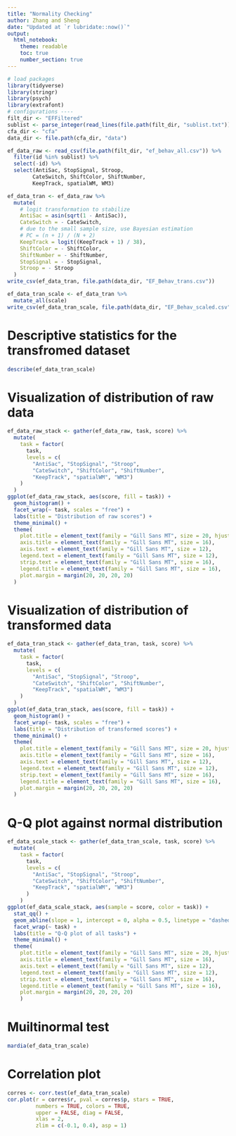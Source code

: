 ```yaml
---
title: "Normality Checking"
author: Zhang and Sheng
date: "Updated at `r lubridate::now()`"
output:
  html_notebook:
    theme: readable
    toc: true
    number_section: true
---
```


```r
# load packages
library(tidyverse)
library(stringr)
library(psych)
library(extrafont)
# configurations ----
filt_dir <- "EFFiltered"
sublist <- parse_integer(read_lines(file.path(filt_dir, "sublist.txt")))
cfa_dir <- "cfa"
data_dir <- file.path(cfa_dir, "data")
```

```r
ef_data_raw <- read_csv(file.path(filt_dir, "ef_behav_all.csv")) %>%
  filter(id %in% sublist) %>%
  select(-id) %>% 
  select(AntiSac, StopSignal, Stroop,
        CateSwitch, ShiftColor, ShiftNumber,
        KeepTrack, spatialWM, WM3)
```

```r
ef_data_tran <- ef_data_raw %>%
  mutate(
    # logit transformation to stabilize
    AntiSac = asin(sqrt(1 - AntiSac)),
    CateSwitch = - CateSwitch,
    # due to the small sample size, use Bayesian estimation
    # PC = (n + 1) / (N + 2)
    KeepTrack = logit((KeepTrack + 1) / 38),
    ShiftColor = - ShiftColor,
    ShiftNumber = - ShiftNumber,
    StopSignal = - StopSignal,
    Stroop = - Stroop
  )
write_csv(ef_data_tran, file.path(data_dir, "EF_Behav_trans.csv"))
```

```r
ef_data_tran_scale <- ef_data_tran %>%
  mutate_all(scale)
write_csv(ef_data_tran_scale, file.path(data_dir, "EF_Behav_scaled.csv"))
```

# Descriptive statistics for the transfromed dataset

```r
describe(ef_data_tran_scale)
```

# Visualization of distribution of raw data

```r
ef_data_raw_stack <- gather(ef_data_raw, task, score) %>%
  mutate(
    task = factor(
      task,
      levels = c(
        "AntiSac", "StopSignal", "Stroop",
        "CateSwitch", "ShiftColor", "ShiftNumber",
        "KeepTrack", "spatialWM", "WM3")
    )
  )
ggplot(ef_data_raw_stack, aes(score, fill = task)) +
  geom_histogram() +
  facet_wrap(~ task, scales = "free") +
  labs(title = "Distribution of raw scores") +
  theme_minimal() +
  theme(
    plot.title = element_text(family = "Gill Sans MT", size = 20, hjust = 0.5, margin = margin(b = 20)),
    axis.title = element_text(family = "Gill Sans MT", size = 16),
    axis.text = element_text(family = "Gill Sans MT", size = 12),
    legend.text = element_text(family = "Gill Sans MT", size = 12),
    strip.text = element_text(family = "Gill Sans MT", size = 16),
    legend.title = element_text(family = "Gill Sans MT", size = 16),
    plot.margin = margin(20, 20, 20, 20)
  )
```

# Visualization of distribution of transformed data

```r
ef_data_tran_stack <- gather(ef_data_tran, task, score) %>%
  mutate(
    task = factor(
      task,
      levels = c(
        "AntiSac", "StopSignal", "Stroop",
        "CateSwitch", "ShiftColor", "ShiftNumber",
        "KeepTrack", "spatialWM", "WM3")
    )
  )
ggplot(ef_data_tran_stack, aes(score, fill = task)) +
  geom_histogram() +
  facet_wrap(~ task, scales = "free") +
  labs(title = "Distribution of transformed scores") +
  theme_minimal() +
  theme(
    plot.title = element_text(family = "Gill Sans MT", size = 20, hjust = 0.5, margin = margin(b = 20)),
    axis.title = element_text(family = "Gill Sans MT", size = 16),
    axis.text = element_text(family = "Gill Sans MT", size = 12),
    legend.text = element_text(family = "Gill Sans MT", size = 12),
    strip.text = element_text(family = "Gill Sans MT", size = 16),
    legend.title = element_text(family = "Gill Sans MT", size = 16),
    plot.margin = margin(20, 20, 20, 20)
  )
```

# Q-Q plot against normal distribution

```r
ef_data_scale_stack <- gather(ef_data_tran_scale, task, score) %>%
  mutate(
    task = factor(
      task,
      levels = c(
        "AntiSac", "StopSignal", "Stroop",
        "CateSwitch", "ShiftColor", "ShiftNumber",
        "KeepTrack", "spatialWM", "WM3")
      )
    )
ggplot(ef_data_scale_stack, aes(sample = score, color = task)) +
  stat_qq() +
  geom_abline(slope = 1, intercept = 0, alpha = 0.5, linetype = "dashed") +
  facet_wrap(~ task) +
  labs(title = "Q-Q plot of all tasks") +
  theme_minimal() +
  theme(
    plot.title = element_text(family = "Gill Sans MT", size = 20, hjust = 0.5, margin = margin(b = 20)),
    axis.title = element_text(family = "Gill Sans MT", size = 16),
    axis.text = element_text(family = "Gill Sans MT", size = 12),
    legend.text = element_text(family = "Gill Sans MT", size = 12),
    strip.text = element_text(family = "Gill Sans MT", size = 16),
    legend.title = element_text(family = "Gill Sans MT", size = 16),
    plot.margin = margin(20, 20, 20, 20)
    )
```

# Muiltinormal test

```r
mardia(ef_data_tran_scale)
```

# Correlation plot

```r
corres <- corr.test(ef_data_tran_scale)
cor.plot(r = corres$r, pval = corres$p, stars = TRUE,
         numbers = TRUE, colors = TRUE, 
         upper = FALSE, diag = FALSE,
         xlas = 2,
         zlim = c(-0.1, 0.4), asp = 1)
```
